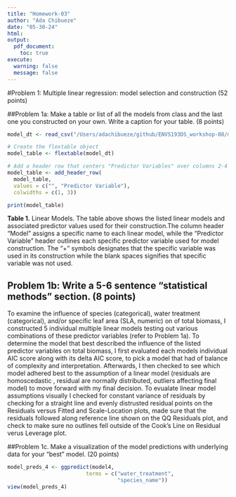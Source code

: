 ```yaml
---
title: "Homework-03"
author: "Ada Chibueze"
date: "05-30-24"
html:
output:
  pdf_document:
    toc: true
execute:
  warning: false
  message: false
---
```


#Problem 1: Multiple linear regression: model selection and construction (52 points)

##Problem 1a: Make a table or list of all the models from class and the last one you constructed on your own. Write a caption for your table. (8 points)

```r
model_dt <- read_csv("/Users/adachibueze/github/ENVS193DS_workshop-08/model_dt.csv")

# Create the flextable object
model_table <- flextable(model_dt)

# Add a header row that centers "Predictor Variables" over columns 2-4
model_table <- add_header_row(
  model_table, 
  values = c("", "Predictor Variable"), 
  colwidths = c(1, 3))

print(model_table)

```
**Table 1.** Linear Models. The table above shows the listed linear models and associated predictor values used for their construction.The column header "Model" assigns a specific name to each linear model, while the "Predictor Variable" header outlines each specific predictor variable used for model construction. The "+" symbols designates that the specific variable was used in its construction while the blank spaces signifies that specific variable was not used.

## Problem 1b: Write a 5-6 sentence “statistical methods” section. (8 points)

To examine the influence of species (categorical), water treatment (categorical), and/or specific leaf area (SLA, numeric) on of total biomass, I constructed 5 individual multiple linear models testing out various combinations of these predictor variables (refer to Problem 1a). To determine the model that best described the influence of the listed predictor variables on total biomass, I first evaluated each models individual AIC score along with its delta AIC score, to pick a model that had of balance of complexity and interpretation. Afterwards, I then checked to see which model adhered best to the assumption of a linear model (residuals are homoscedastic , residual are normally distributed, outliers affecting final model) to move forward with my final decision. To evualate linear model assumptions visually I checked for constant variance of residuals by checking for a straight line and evenly distrusted residual points on the Residuals versus Fitted and Scale-Location plots, made sure that the residuals followed along reference line shown on the QQ Residuals plot, and check to make sure no outlines fell outside of the Cook's Line on Residual verus Leverage plot.

##Problem 1c. Make a visualization of the model predictions with underlying data for your “best” model. (20 points)

```r
model_preds_4 <- ggpredict(model4, 
                         terms = c("water_treatment", 
                                   "species_name"))
view(model_preds_4)
```





